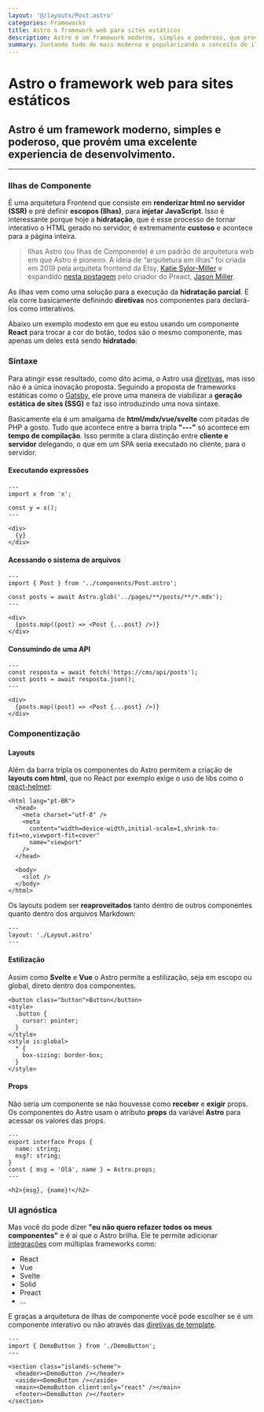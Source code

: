 ```yaml
---
layout: '@/layouts/Post.astro'
categories: Frameworks
title: Astro o framework web para sites estáticos
description: Astro é um framework moderno, simples e poderoso, que provém uma excelente experiencia de desenvolvimento.
summary: Juntando tudo de mais moderno e popularizando o conceito de ilhas o Astro tem tudo para reavivar o espaço dos sites estáticos.
---
```



# Astro o framework web para sites estáticos

## Astro é um framework moderno, simples e poderoso, que provém uma excelente experiencia de desenvolvimento.

---

### Ilhas de Componente

É uma arquitetura Frontend que consiste em **renderizar html no servidor (SSR)** e pré definir **escopos (Ilhas)**, para **injetar JavaScript**. Isso é interessante porque hoje a **hidratação**, que é esse processo de tornar interativo o HTML gerado no servidor, é extremamente **custoso** e acontece para a página inteira.

> Ilhas Astro (ou Ilhas de Componente) é um padrão de arquitetura web em que Astro é pioneiro. A ideia de “arquitetura em ilhas” foi criada em 2019 pela arquiteta frontend da Etsy, [Katie Sylor-Miller](https://twitter.com/ksylor 'Twitter da Katie Sylor-Miller') e expandido [nesta postagem](https://jasonformat.com/islands-architecture/ 'Postagem sobre Ilhas de componentes') pelo criador do Preact, [Jason Miller](https://twitter.com/_developit 'Twitter do Jason Miller').

As ilhas vem como uma solução para a execução da **hidratação parcial**. E ela corre basicamente definindo **diretivas** nos componentes para declará-los como interativos.

Abaixo um exemplo modesto em que eu estou usando um componente **React** para trocar a cor do botão, todos são o mesmo componente, mas apenas um deles está sendo **hidratado**:

<IslandsScheme />

### Sintaxe

Para atingir esse resultado, como dito acima, o Astro usa [diretivas](https://docs.astro.build/pt-br/reference/directives-reference/ 'Documentação das diretivas'), mas isso não é a única inovação proposta. Seguindo a proposta de frameworks estáticas como o [Gatsby](https://www.gatsbyjs.com/docs 'Documentação do Gatsby'), ele prove uma maneira de viabilizar a **geração estática de sites (SSG)** e faz isso introduzindo uma nova sintaxe.

Basicamente ela é um amalgama de **html/mdx/vue/svelte** com pitadas de PHP a gosto. Tudo que acontece entre a barra tripla **"---"** só acontece em **tempo de compilação**. Isso permite a clara distinção entre **cliente e servidor** delegando, o que em um SPA seria executado no cliente, para o servidor.

#### Executando expressões

```astro
---
import x from 'x';

const y = x();
---

<div>
  {y}
</div>
```

#### Acessando o sistema de arquivos

```astro
---
import { Post } from '../components/Post.astro';

const posts = await Astro.glob('../pages/**/posts/**/*.mdx');
---

<div>
  {posts.map((post) => <Post {...post} />)}
</div>
```

#### Consumindo de uma API

```astro
---
const resposta = await fetch('https://cms/api/posts');
const posts = await resposta.json();
---

<div>
  {posts.map((post) => <Post {...post} />)}
</div>
```

### Componentização

#### Layouts

Além da barra tripla os componentes do Astro permitem a criação de **layouts com html**, que no React por exemplo exige o uso de libs como o [react-helmet](https://www.npmjs.com/package/react-helmet 'npm react helmet'):

```astro
<html lang="pt-BR">
  <head>
    <meta charset="utf-8" />
    <meta
      content="width=device-width,initial-scale=1,shrink-to-fit=no,viewport-fit=cover"
      name="viewport"
    />
  </head>

  <body>
    <slot />
  </body>
</html>
```

Os layouts podem ser **reaproveitados** tanto dentro de outros componentes quanto dentro dos arquivos Markdown:

```mdx
---
layout: './Layout.astro'
---
```

#### Estilização

Assim como **Svelte** e **Vue** o Astro permite a estilização, seja em escopo ou global, direto dentro dos componentes.

```astro
<button class="button">Button</button>
<style>
  .button {
    cursor: pointer;
  }
</style>
<style is:global>
  * {
    box-sizing: border-box;
  }
</style>
```

#### Props

Não seria um componente se não houvesse como **receber** e **exigir** props. Os componentes do Astro usam o atributo **props** da variável **Astro** para acessar os valores das props.

```astro
---
export interface Props {
  name: string;
  msg?: string;
}
const { msg = 'Olá', name } = Astro.props;
---

<h2>{msg}, {name}!</h2>
```

### UI agnóstica

Mas você do pode dizer **"eu não quero refazer todos os meus componentes"** e é ai que o Astro brilha. Ele te permite adicionar [integrações](https://astro.build/integrations/frameworks/ 'Integrações com o Astro') com múltiplas frameworks como:

- React
- Vue
- Svelte
- Solid
- Preact
- ...

E graças a arquitetura de ilhas de componente você pode escolher se é um componente interativo ou não através das [diretivas de template](https://docs.astro.build/pt-br/reference/directives-reference/ 'Diretivas de template').

```astro
---
import { DemoButton } from './DemoButton';
---

<section class="islands-scheme">
  <header><DemoButton /></header>
  <aside><DemoButton /></aside>
  <main><DemoButton client:only="react" /></main>
  <footer><DemoButton /></footer>
</section>
```
